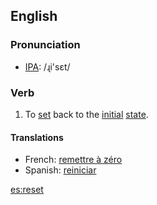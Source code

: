 ==English==
=== Pronunciation ===
*[[w:IPA|IPA]]: /ɻi'sεt/

=== Verb ===
{{irregverb|'''to reset'''|'''[[resets]]'''|'''reset'''|'''reset'''|'''[[resetting]]'''}}

# To [[set]] back to the [[initial]] [[state]].

==== Translations ====
*French: [[remettre à zéro]]
*Spanish: [[reiniciar]]

[[es:reset]]